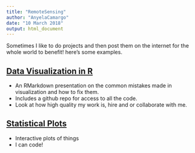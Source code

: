 ```yaml
---
title: "RemoteSensing"
author: "AnyelaCamargo"
date: "10 March 2018"
output: html_document
---
```


Sometimes I like to do projects and then post them on the internet for the whole world to benefit!
here's some examples. 

## [Data Visualization in R](http://nickstrayer.me/visualization_in_r/)

- An RMarkdown presentation on the common mistakes made in visualization and how to fix them.
- Includes a github repo for access to all the code.
- Look at how high quality my work is, hire and or collaborate with me. 

## [Statistical Plots](http://bl.ocks.org/nstrayer/37a503dd1db369a8f7e3ce21757e19ee)

- Interactive plots of things
- I can code!